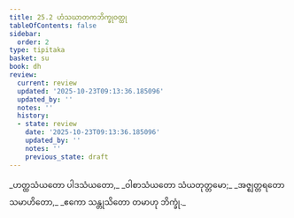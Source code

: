 ```yaml
---
title: 25.2 ဟံသဃာတကဘိက္ခုဝတ္ထု
tableOfContents: false
sidebar:
  order: 2
type: tipitaka
basket: su
book: dh
review:
  current: review
  updated: '2025-10-23T09:13:36.185096'
  updated_by: ''
  notes: ''
  history:
  - state: review
    date: '2025-10-23T09:13:36.185096'
    updated_by: ''
    notes: ''
    previous_state: draft
---
```



<ReviewStatus review={frontmatter.review} showDetails={true} />

<HypothesisAnnotation frontmatter={frontmatter} />

<DynamicBreadcrumb />

<Division number="362" book="dh" e="ch" v="18" p="65">

<Paragraph number="389" type="verses" book="dh">
_ဟတ္ထသံယတော ပါဒသံယတော,_  
_ဝါစာသံယတော သံယတုတ္တမော;_  
_အဇ္ဈတ္တရတော သမာဟိတော,_  
_ဧကော သန္တုသိတော တမာဟု ဘိက္ခုံ._
</Paragraph>
</Division>